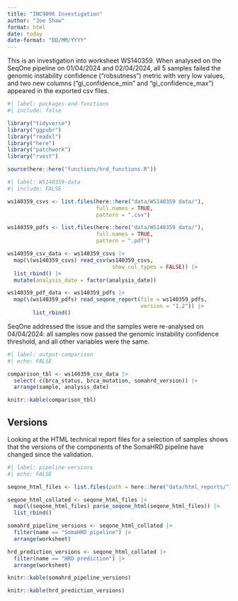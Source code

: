 ```yaml
---
title: "INC9096 Investigation"
author: "Joe Shaw"
format: html
date: today
date-format: "DD/MM/YYYY"
---
```


This is an investigation into worksheet WS140359. When analysed on the SeqOne pipeline on 01/04/2024 and 02/04/2024, all 5 samples failed the genomic instability confidence ("robsutness") metric with very low values, and two new columns (“gi_confidence_min” and “gi_confidence_max”) appeared in the exported csv files.
 
```r
#| label: packages-and-functions
#| include: false

library("tidyverse")
library("ggpubr")
library("readxl")
library("here")
library("patchwork")
library("rvest")

source(here::here("functions/hrd_functions.R"))

```

```r
#| label: WS140359-data
#| include: FALSE

ws140359_csvs <- list.files(here::here("data/WS140359 data/"),
                            full.names = TRUE,
                            pattern = ".csv")

ws140359_pdfs <- list.files(here::here("data/WS140359 data/"),
                            full.names = TRUE,
                            pattern = ".pdf")

ws140359_csv_data <- ws140359_csvs |> 
  map(\(ws140359_csvs) read_csv(ws140359_csvs,
                                 show_col_types = FALSE)) |> 
  list_rbind() |> 
  mutate(analysis_date = factor(analysis_date))

ws140359_pdf_data <- ws140359_pdfs |> 
  map(\(ws140359_pdfs) read_seqone_report(file = ws140359_pdfs,
                                          version = "1.2")) |> 
        list_rbind()

```

SeqOne addressed the issue and the samples were re-analysed on 04/04/2024: all samples now passed the genomic instability confidence threshold, and all other variables were the same.

```r
#| label: output-comparison
#| echo: FALSE

comparison_tbl <- ws140359_csv_data |> 
  select(-c(brca_status, brca_mutation, somahrd_version)) |> 
  arrange(sample, analysis_date)

knitr::kable(comparison_tbl)

```

## Versions

Looking at the HTML technical report files for a selection of samples shows that the versions of the components of the SomaHRD pipeline have changed since the validation.

```r
#| label: pipeline-versions
#| echo: FALSE

seqone_html_files <- list.files(path = here::here("data/html_reports/"), pattern = ".html", full.names = TRUE)

seqone_html_collated <- seqone_html_files |> 
  map(\(seqone_html_files) parse_seqone_html(seqone_html_files)) |> 
  list_rbind()

somahrd_pipeline_versions <- seqone_html_collated |> 
  filter(name == "SomaHRD pipeline") |> 
  arrange(worksheet)

hrd_prediction_versions <- seqone_html_collated |> 
  filter(name == "HRD prediction") |> 
  arrange(worksheet)

knitr::kable(somahrd_pipeline_versions)

knitr::kable(hrd_prediction_versions)

```
